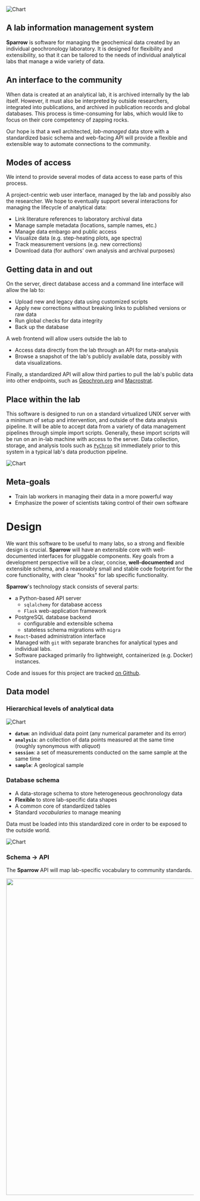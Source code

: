 
![Chart](/images/simplified-chart.png)

## A lab information management system

**Sparrow** is software for managing the geochemical data
created by an individual geochronology laboratory.
It is designed for flexibility and extensibility, so that it can
be tailored to the needs of individual analytical labs that manage a
wide variety of data.

## An interface to the community

When data is created at an analytical lab, it is archived internally by the lab itself.
However, it must also be interpreted by outside researchers, integrated into publications,
and archived in publication records and global databases. This process is time-consuming
for labs, which would like to focus on their core competency of zapping rocks.

Our hope is that a well architected, _lab-managed_ data store with a standardized basic schema and
web-facing API will provide a flexible and extensible way to automate connections to the community.

## Modes of access

We intend to provide several modes of data access to ease parts of this
process.

A project-centric web user interface, managed by the
lab and possibly also the researcher. We hope to eventually
support several interactions for managing the lifecycle
of analytical data:

- Link literature references to laboratory archival data
- Manage sample metadata (locations, sample names, etc.)
- Manage data embargo and public access
- Visualize data (e.g. step-heating plots, age spectra)
- Track measurement versions (e.g. new corrections)
- Download data (for authors' own analysis and archival purposes)

## Getting data in and out

On the server, direct database access and a
command line interface will allow the lab to:

- Upload new and legacy data using customized scripts
- Apply new corrections without breaking
  links to published versions or raw data
- Run global checks for data integrity
- Back up the database

A web frontend will allow users outside the lab to

- Access data directly from the lab through an API for meta-analysis
- Browse a snapshot of the lab's publicly available data, possibly
  with data visualizations.

Finally, a standardized API will allow third parties to pull the lab's
public data into other endpoints, such as [Geochron.org](https://geochron.org)
and [Macrostrat](https://macrostrat.org).

## Place within the lab

This software is designed to run on a standard virtualized
UNIX server with a minimum of setup and intervention, and outside
of the data analysis pipeline.
It will be able to accept data from a variety of data
management pipelines through simple import scripts. Generally,
these import scripts will be run on an in-lab machine with access
to the server. Data collection, storage, and analysis tools
such as [`PyChron`](https://github.com/NMGRL/PyChron)
sit immediately prior to this system in a typical lab's data production pipeline.

![Chart](/images/Lab-Data-Interface.png)

## Meta-goals

- Train lab workers in managing their data in a more powerful way
- Emphasize the power of scientists taking control of their own software

# Design

We want this software to be useful to many labs, so a
strong and flexible design is crucial. **Sparrow** will have an
extensible core with well-documented interfaces for pluggable
components. Key goals from a development perspective will
be a clear, concise, **well-documented** and extensible schema,
and a reasonably small and stable code footprint for the
core functionality, with clear "hooks" for lab specific
functionality.

**Sparrow**'s technology stack consists of several parts:

- a Python-based API server
  - `sqlalchemy` for database access
  - `Flask` web-application framework
- PostgreSQL database backend
  - configurable and extensible schema
  - stateless schema migrations with `migra`
- `React`-based administration interface
- Managed with `git` with separate branches for analytical
  types and individual labs.
- Software packaged primarily fro lightweight, containerized
  (e.g. Docker) instances.

Code and issues for this project are tracked [on Github](https://github.com/EarthCubeGeochron/Sparrow).

## Data model

### Hierarchical levels of analytical data

![Chart](/images/model-levels.png)

- **`datum`**: an individual data point (any numerical parameter and its error)
- **`analysis`**: an collection of data points measured at the same time
  (roughly synonymous with _aliquot_)
- **`session`**: a set of measurements conducted on the same sample
  at the same time
- **`sample`**: A geological sample

### Database schema

- A data-storage schema to store heterogeneous geochronology data
- **Flexible** to store lab-specific data shapes
- A common core of standardized tables
- Standard _vocabularies_ to manage meaning

Data must be loaded into this standardized core in order to be
exposed to the outside world.

![Chart](/images/erd-core.png)

### Schema → API

The **Sparrow** API will map lab-specific vocabulary to community standards.

<img
  src="https://sparrow-documentation-assets.s3.amazonaws.com/images/vocabulary-mapping.png"
  width="850"
/>

